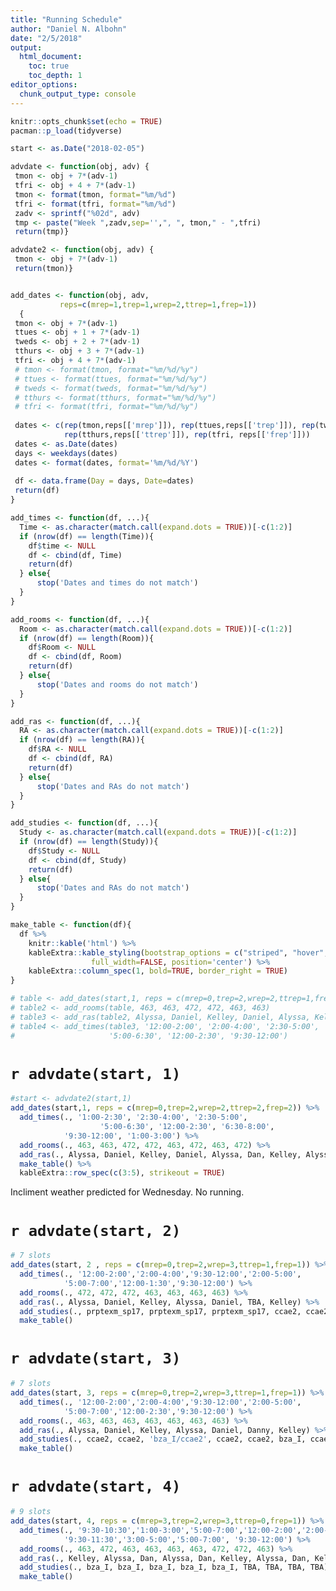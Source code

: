 ```yaml
---
title: "Running Schedule"
author: "Daniel N. Albohn"
date: "2/5/2018"
output: 
  html_document:
    toc: true
    toc_depth: 1
editor_options: 
  chunk_output_type: console
---
```


```r
knitr::opts_chunk$set(echo = TRUE)
pacman::p_load(tidyverse)

start <- as.Date("2018-02-05")

advdate <- function(obj, adv) {
 tmon <- obj + 7*(adv-1)
 tfri <- obj + 4 + 7*(adv-1)
 tmon <- format(tmon, format="%m/%d")
 tfri <- format(tfri, format="%m/%d")
 zadv <- sprintf("%02d", adv)
 tmp <- paste("Week ",zadv,sep='',", ", tmon," - ",tfri)
 return(tmp)}

advdate2 <- function(obj, adv) {
 tmon <- obj + 7*(adv-1)
 return(tmon)}


add_dates <- function(obj, adv, 
           reps=c(mrep=1,trep=1,wrep=2,ttrep=1,frep=1))
  {
 tmon <- obj + 7*(adv-1)
 ttues <- obj + 1 + 7*(adv-1)
 tweds <- obj + 2 + 7*(adv-1)
 tthurs <- obj + 3 + 7*(adv-1)
 tfri <- obj + 4 + 7*(adv-1)
 # tmon <- format(tmon, format="%m/%d/%y")
 # ttues <- format(ttues, format="%m/%d/%y")
 # tweds <- format(tweds, format="%m/%d/%y")
 # tthurs <- format(tthurs, format="%m/%d/%y")
 # tfri <- format(tfri, format="%m/%d/%y")
 
 dates <- c(rep(tmon,reps[['mrep']]), rep(ttues,reps[['trep']]), rep(tweds,reps[['wrep']]),
            rep(tthurs,reps[['ttrep']]), rep(tfri, reps[['frep']]))
 dates <- as.Date(dates)
 days <- weekdays(dates)
 dates <- format(dates, format='%m/%d/%Y')
 
 df <- data.frame(Day = days, Date=dates)
 return(df)
}

add_times <- function(df, ...){
  Time <- as.character(match.call(expand.dots = TRUE))[-c(1:2)]
  if (nrow(df) == length(Time)){
    df$time <- NULL
    df <- cbind(df, Time)
    return(df)
  } else{
      stop('Dates and times do not match')
  }
}

add_rooms <- function(df, ...){
  Room <- as.character(match.call(expand.dots = TRUE))[-c(1:2)]
  if (nrow(df) == length(Room)){
    df$Room <- NULL
    df <- cbind(df, Room)
    return(df)
  } else{
      stop('Dates and rooms do not match')
  }
}

add_ras <- function(df, ...){
  RA <- as.character(match.call(expand.dots = TRUE))[-c(1:2)]
  if (nrow(df) == length(RA)){
    df$RA <- NULL
    df <- cbind(df, RA)
    return(df)
  } else{
      stop('Dates and RAs do not match')
  }
}

add_studies <- function(df, ...){
  Study <- as.character(match.call(expand.dots = TRUE))[-c(1:2)]
  if (nrow(df) == length(Study)){
    df$Study <- NULL
    df <- cbind(df, Study)
    return(df)
  } else{
      stop('Dates and RAs do not match')
  }
}

make_table <- function(df){
  df %>% 
    knitr::kable('html') %>% 
    kableExtra::kable_styling(bootstrap_options = c("striped", "hover", "condensed"),
                  full_width=FALSE, position='center') %>% 
    kableExtra::column_spec(1, bold=TRUE, border_right = TRUE)
}

# table <- add_dates(start,1, reps = c(mrep=0,trep=2,wrep=2,ttrep=1,frep=1))
# table2 <- add_rooms(table, 463, 463, 472, 472, 463, 463)
# table3 <- add_ras(table2, Alyssa, Daniel, Kelley, Daniel, Alyssa, Kelley)
# table4 <- add_times(table3, '12:00-2:00', '2:00-4:00', '2:30-5:00',
#                     '5:00-6:30', '12:00-2:30', '9:30-12:00')
```

# `r advdate(start, 1)`

```r
#start <- advdate2(start,1)
add_dates(start,1, reps = c(mrep=0,trep=2,wrep=2,ttrep=2,frep=2)) %>% 
  add_times(., '1:00-2:30', '2:30-4:00', '2:30-5:00',
                    '5:00-6:30', '12:00-2:30', '6:30-8:00',
            '9:30-12:00', '1:00-3:00') %>% 
  add_rooms(., 463, 463, 472, 472, 463, 472, 463, 472) %>% 
  add_ras(., Alyssa, Daniel, Kelley, Daniel, Alyssa, Dan, Kelley, Alyssa) %>% 
  make_table() %>% 
  kableExtra::row_spec(c(3:5), strikeout = TRUE)
```

Incliment weather predicted for Wednesday. No running.

# `r advdate(start, 2)`

```r
# 7 slots
add_dates(start, 2 , reps = c(mrep=0,trep=2,wrep=3,ttrep=1,frep=1)) %>% 
  add_times(., '12:00-2:00','2:00-4:00','9:30-12:00','2:00-5:00',
            '5:00-7:00','12:00-1:30','9:30-12:00') %>% 
  add_rooms(., 472, 472, 472, 463, 463, 463, 463) %>% 
  add_ras(., Alyssa, Daniel, Kelley, Alyssa, Daniel, TBA, Kelley) %>% 
  add_studies(., prptexm_sp17, prptexm_sp17, prptexm_sp17, ccae2, ccae2, ccae2, ccae2) %>% 
  make_table()
```

# `r advdate(start, 3)`

```r
# 7 slots
add_dates(start, 3, reps = c(mrep=0,trep=2,wrep=3,ttrep=1,frep=1)) %>% 
  add_times(., '12:00-2:00','2:00-4:00','9:30-12:00','2:00-5:00',
            '5:00-7:00','12:00-2:30','9:30-12:00') %>% 
  add_rooms(., 463, 463, 463, 463, 463, 463, 463) %>% 
  add_ras(., Alyssa, Daniel, Kelley, Alyssa, Daniel, Danny, Kelley) %>% 
  add_studies(., ccae2, ccae2, 'bza_I/ccae2', ccae2, ccae2, bza_I, ccae2) %>% 
  make_table()
```

# `r advdate(start, 4)`

```r
# 9 slots
add_dates(start, 4, reps = c(mrep=3,trep=2,wrep=3,ttrep=0,frep=1)) %>% 
  add_times(., '9:30-10:30','1:00-3:00','5:00-7:00','12:00-2:00','2:00-4:00',
            '9:30-11:30','3:00-5:00','5:00-7:00', '9:30-12:00') %>% 
  add_rooms(., 463, 472, 463, 463, 463, 463, 472, 472, 463) %>% 
  add_ras(., Kelley, Alyssa, Dan, Alyssa, Dan, Kelley, Alyssa, Dan, Kelley) %>% 
  add_studies(., bza_I, bza_I, bza_I, bza_I, bza_I, TBA, TBA, TBA, TBA) %>%
  make_table()
```
